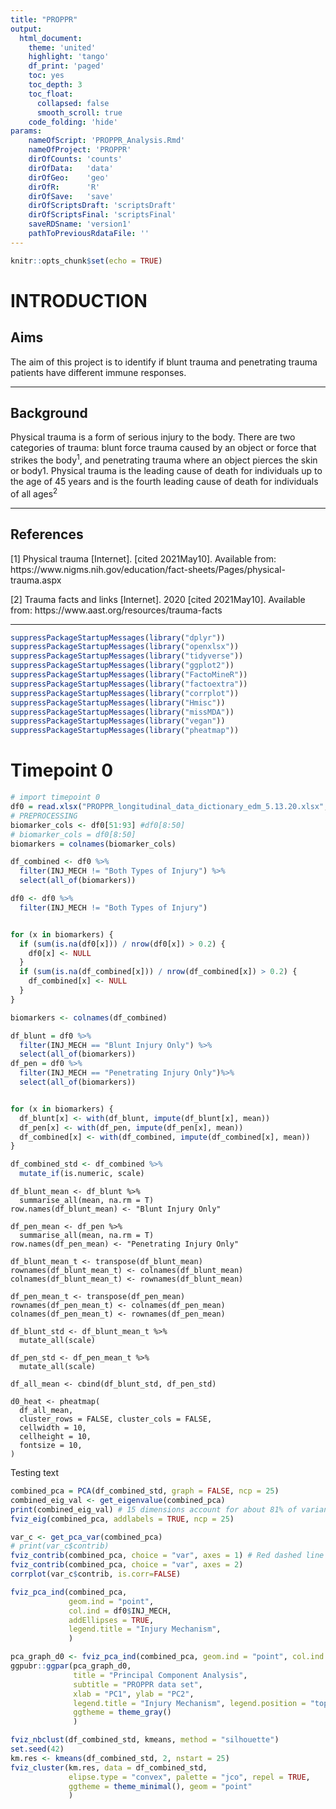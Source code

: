 ```yaml
---
title: "PROPPR"
output:
  html_document:
    theme: 'united'
    highlight: 'tango'
    df_print: 'paged'
    toc: yes
    toc_depth: 3
    toc_float:
      collapsed: false
      smooth_scroll: true
    code_folding: 'hide'
params:
    nameOfScript: 'PROPPR_Analysis.Rmd'
    nameOfProject: 'PROPPR'
    dirOfCounts: 'counts'
    dirOfData:   'data'
    dirOfGeo:    'geo'
    dirOfR:      'R'
    dirOfSave:   'save'
    dirOfScriptsDraft: 'scriptsDraft'
    dirOfScriptsFinal: 'scriptsFinal'
    saveRDSname: 'version1'
    pathToPreviousRdataFile: ''
---
```


```r
knitr::opts_chunk$set(echo = TRUE)
```

# INTRODUCTION {.tabset}


## Aims

The aim of this project is to identify if blunt trauma and penetrating trauma
patients have different immune responses.


--------------------------------------------------------------------------


## Background
Physical trauma is a form of serious injury to the body. There are two categories of trauma: blunt force trauma caused by an object or force that strikes the body^1^, and penetrating trauma where an object pierces the skin or body1. Physical trauma is the leading cause of death for individuals up to the age of 45 years and is the fourth leading cause of death for individuals of all ages^2^

--------------------------------------------------------------------------


## References
[1] Physical trauma [Internet]. [cited 2021May10]. Available from: https://www.nigms.nih.gov/education/fact-sheets/Pages/physical-trauma.aspx 

[2] Trauma facts and links [Internet]. 2020 [cited 2021May10]. Available from: https://www.aast.org/resources/trauma-facts 


--------------------------------------------------------------------------

```r
suppressPackageStartupMessages(library("dplyr"))
suppressPackageStartupMessages(library("openxlsx"))
suppressPackageStartupMessages(library("tidyverse"))
suppressPackageStartupMessages(library("ggplot2"))
suppressPackageStartupMessages(library("FactoMineR"))
suppressPackageStartupMessages(library("factoextra"))
suppressPackageStartupMessages(library("corrplot"))
suppressPackageStartupMessages(library("Hmisc"))
suppressPackageStartupMessages(library("missMDA"))
suppressPackageStartupMessages(library("vegan"))
suppressPackageStartupMessages(library("pheatmap"))
```


# Timepoint 0

```r
# import timepoint 0
df0 = read.xlsx("PROPPR_longitudinal_data_dictionary_edm_5.13.20.xlsx", sheet = "timepoint_0")
# PREPROCESSING
biomarker_cols <- df0[51:93] #df0[8:50] 
# biomarker_cols = df0[8:50]
biomarkers = colnames(biomarker_cols)

df_combined <- df0 %>%
  filter(INJ_MECH != "Both Types of Injury") %>%
  select(all_of(biomarkers))

df0 <- df0 %>%
  filter(INJ_MECH != "Both Types of Injury")


for (x in biomarkers) {
  if (sum(is.na(df0[x])) / nrow(df0[x]) > 0.2) {
    df0[x] <- NULL
  }
  if (sum(is.na(df_combined[x])) / nrow(df_combined[x]) > 0.2) {
    df_combined[x] <- NULL
  }
}

biomarkers <- colnames(df_combined)

df_blunt = df0 %>%
  filter(INJ_MECH == "Blunt Injury Only") %>%
  select(all_of(biomarkers))
df_pen = df0 %>%
  filter(INJ_MECH == "Penetrating Injury Only")%>%
  select(all_of(biomarkers))


for (x in biomarkers) {
  df_blunt[x] <- with(df_blunt, impute(df_blunt[x], mean))
  df_pen[x] <- with(df_pen, impute(df_pen[x], mean))
  df_combined[x] <- with(df_combined, impute(df_combined[x], mean))
}

df_combined_std <- df_combined %>%
  mutate_if(is.numeric, scale)

```

```r_d0_heatmap
df_blunt_mean <- df_blunt %>%
  summarise_all(mean, na.rm = T)
row.names(df_blunt_mean) <- "Blunt Injury Only"

df_pen_mean <- df_pen %>%
  summarise_all(mean, na.rm = T)
row.names(df_pen_mean) <- "Penetrating Injury Only"

df_blunt_mean_t <- transpose(df_blunt_mean)
rownames(df_blunt_mean_t) <- colnames(df_blunt_mean)
colnames(df_blunt_mean_t) <- rownames(df_blunt_mean)

df_pen_mean_t <- transpose(df_pen_mean)
rownames(df_pen_mean_t) <- colnames(df_pen_mean)
colnames(df_pen_mean_t) <- rownames(df_pen_mean)

df_blunt_std <- df_blunt_mean_t %>%
  mutate_all(scale)

df_pen_std <- df_pen_mean_t %>%
  mutate_all(scale)

df_all_mean <- cbind(df_blunt_std, df_pen_std)

d0_heat <- pheatmap(
  df_all_mean,
  cluster_rows = FALSE, cluster_cols = FALSE,
  cellwidth = 10,
  cellheight = 10,
  fontsize = 10,
)

```

Testing text
```r
combined_pca = PCA(df_combined_std, graph = FALSE, ncp = 25)
combined_eig_val <- get_eigenvalue(combined_pca)
print(combined_eig_val) # 15 dimensions account for about 81% of variance.
fviz_eig(combined_pca, addlabels = TRUE, ncp = 25)

var_c <- get_pca_var(combined_pca)
# print(var_c$contrib)
fviz_contrib(combined_pca, choice = "var", axes = 1) # Red dashed line indicates the expected average contribution
fviz_contrib(combined_pca, choice = "var", axes = 2)
corrplot(var_c$contrib, is.corr=FALSE)

fviz_pca_ind(combined_pca, 
             geom.ind = "point",
             col.ind = df0$INJ_MECH,
             addEllipses = TRUE,
             legend.title = "Injury Mechanism",
             )

pca_graph_d0 <- fviz_pca_ind(combined_pca, geom.ind = "point", col.ind = df0$INJ_MECH)
ggpubr::ggpar(pca_graph_d0,
              title = "Principal Component Analysis",
              subtitle = "PROPPR data set",
              xlab = "PC1", ylab = "PC2",
              legend.title = "Injury Mechanism", legend.position = "top",
              ggtheme = theme_gray()
              )
```

```r
fviz_nbclust(df_combined_std, kmeans, method = "silhouette")
set.seed(42)
km.res <- kmeans(df_combined_std, 2, nstart = 25)
fviz_cluster(km.res, data = df_combined_std,
             elipse.type = "convex", palette = "jco", repel = TRUE,
             ggtheme = theme_minimal(), geom = "point"
             )
```
